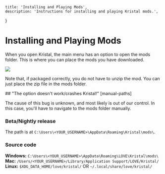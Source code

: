 
    title: 'Installing and Playing Mods',
    description: 'Instructions for installing and playing Kristal mods.',
}

# Installing and Playing Mods

<Box>

When you open Kristal, the main menu has an option to open the mods folder. This is where you can place the mods you have downloaded.

![](/wiki/open_mods_folder.png)

Note that, if packaged correctly, you do not have to unzip the mod. You can just place the zip file in the mods folder.

</Box>

<Box>
## "The option doesn't work/crashes Kristal!" [manual-paths]

The cause of this bug is unknown, and most likely is out of our control. In this case, you'll have to navigate to the mods folder manually.

### Beta/Nightly release

The path is at `C:\Users\<YOUR_USERNAME>\AppData\Roaming\Kristal\mods\`.

### Source code

**Windows:** `C:\Users\<YOUR_USERNAME>\AppData\Roaming\LOVE\Kristal\mods\`
**Mac:** `/Users/<YOUR_USERNAME>/Library/Application Support/LOVE/Kristal/`
**Linux:** `$XDG_DATA_HOME/love/kristal/` OR `~/.local/share/love/kristal/`

</Box>